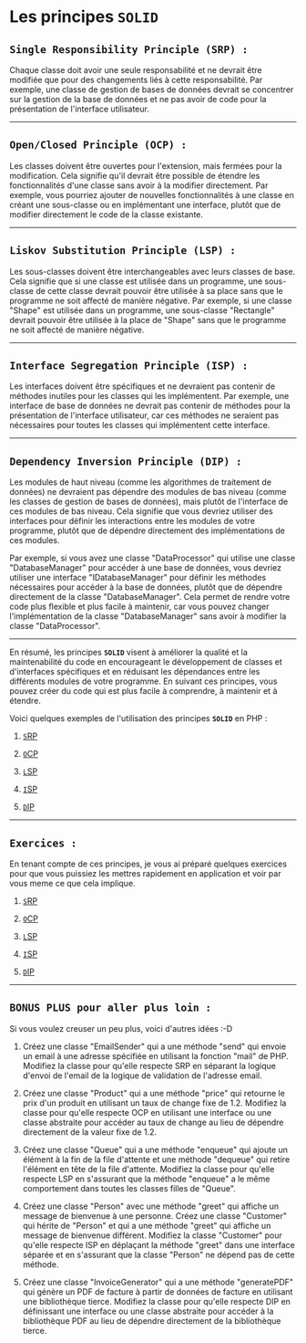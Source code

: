 # Les principes **`SOLID`**

## **`Single Responsibility Principle (SRP) :`**

Chaque classe doit avoir une seule responsabilité et ne devrait être modifiée que pour des changements liés à cette responsabilité. Par exemple, une classe de gestion de bases de données devrait se concentrer sur la gestion de la base de données et ne pas avoir de code pour la présentation de l'interface utilisateur.

---

## **`Open/Closed Principle (OCP) :`**

Les classes doivent être ouvertes pour l'extension, mais fermées pour la modification. Cela signifie qu'il devrait être possible de étendre les fonctionnalités d'une classe sans avoir à la modifier directement. Par exemple, vous pourriez ajouter de nouvelles fonctionnalités à une classe en créant une sous-classe ou en implémentant une interface, plutôt que de modifier directement le code de la classe existante.

---

## **`Liskov Substitution Principle (LSP) :`**

Les sous-classes doivent être interchangeables avec leurs classes de base. Cela signifie que si une classe est utilisée dans un programme, une sous-classe de cette classe devrait pouvoir être utilisée à sa place sans que le programme ne soit affecté de manière négative. Par exemple, si une classe "Shape" est utilisée dans un programme, une sous-classe "Rectangle" devrait pouvoir être utilisée à la place de "Shape" sans que le programme ne soit affecté de manière négative.

---

## **`Interface Segregation Principle (ISP) :`**

Les interfaces doivent être spécifiques et ne devraient pas contenir de méthodes inutiles pour les classes qui les implémentent. Par exemple, une interface de base de données ne devrait pas contenir de méthodes pour la présentation de l'interface utilisateur, car ces méthodes ne seraient pas nécessaires pour toutes les classes qui implémentent cette interface.

---

## **`Dependency Inversion Principle (DIP) :`**

Les modules de haut niveau (comme les algorithmes de traitement de données) ne devraient pas dépendre des modules de bas niveau (comme les classes de gestion de bases de données), mais plutôt de l'interface de ces modules de bas niveau. Cela signifie que vous devriez utiliser des interfaces pour définir les interactions entre les modules de votre programme, plutôt que de dépendre directement des implémentations de ces modules.

Par exemple, si vous avez une classe "DataProcessor" qui utilise une classe "DatabaseManager" pour accéder à une base de données, vous devriez utiliser une interface "IDatabaseManager" pour définir les méthodes nécessaires pour accéder à la base de données, plutôt que de dépendre directement de la classe "DatabaseManager". Cela permet de rendre votre code plus flexible et plus facile à maintenir, car vous pouvez changer l'implémentation de la classe "DatabaseManager" sans avoir à modifier la classe "DataProcessor".

---

En résumé, les principes **`SOLID`** visent à améliorer la qualité et la maintenabilité du code en encourageant le développement de classes et d'interfaces spécifiques et en réduisant les dépendances entre les différents modules de votre programme. En suivant ces principes, vous pouvez créer du code qui est plus facile à comprendre, à maintenir et à étendre.

Voici quelques exemples de l'utilisation des principes **`SOLID`** en PHP :

1. [`S`RP](./Principes_SOLID/SRP.mdx)

2. [`O`CP](./Principes_SOLID/OCP.mdx)

3. [`L`SP](./Principes_SOLID/LSP.mdx)

4. [`I`SP](./Principes_SOLID/ISP.mdx)

5. [`D`IP](./Principes_SOLID/DIP.mdx)

---

## **`Exercices :`**

En tenant compte de ces principes, je vous ai préparé quelques exercices pour que vous puissiez les mettres rapidement en application et voir par vous meme ce que cela implique.

1. [`S`RP](./Exercices/SRP.mdx)

2. [`O`CP](./Exercices/OCP.mdx)

3. [`L`SP](./Exercices/LSP.mdx)

4. [`I`SP](./Exercices/ISP.mdx)

5. [`D`IP](./Exercices/DIP.mdx)

---

## **`BONUS PLUS pour aller plus loin :`**

Si vous voulez creuser un peu plus, voici d'autres idées :-D

1. Créez une classe "EmailSender" qui a une méthode "send" qui envoie un email à une adresse spécifiée en utilisant la fonction "mail" de PHP. Modifiez la classe pour qu'elle respecte SRP en séparant la logique d'envoi de l'email de la logique de validation de l'adresse email.

2. Créez une classe "Product" qui a une méthode "price" qui retourne le prix d'un produit en utilisant un taux de change fixe de 1.2. Modifiez la classe pour qu'elle respecte OCP en utilisant une interface ou une classe abstraite pour accéder au taux de change au lieu de dépendre directement de la valeur fixe de 1.2.

3. Créez une classe "Queue" qui a une méthode "enqueue" qui ajoute un élément à la fin de la file d'attente et une méthode "dequeue" qui retire l'élément en tête de la file d'attente. Modifiez la classe pour qu'elle respecte LSP en s'assurant que la méthode "enqueue" a le même comportement dans toutes les classes filles de "Queue".

4. Créez une classe "Person" avec une méthode "greet" qui affiche un message de bienvenue à une personne. Créez une classe "Customer" qui hérite de "Person" et qui a une méthode "greet" qui affiche un message de bienvenue différent. Modifiez la classe "Customer" pour qu'elle respecte ISP en déplaçant la méthode "greet" dans une interface séparée et en s'assurant que la classe "Person" ne dépend pas de cette méthode.

5. Créez une classe "InvoiceGenerator" qui a une méthode "generatePDF" qui génère un PDF de facture à partir de données de facture en utilisant une bibliothèque tierce. Modifiez la classe pour qu'elle respecte DIP en définissant une interface ou une classe abstraite pour accéder à la bibliothèque PDF au lieu de dépendre directement de la bibliothèque tierce.
